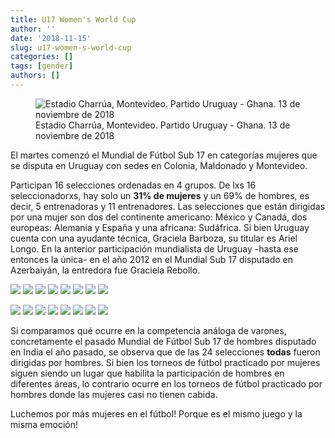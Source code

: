 ```yaml
---
title: U17 Women's World Cup
author: ''
date: '2018-11-15'
slug: u17-women-s-world-cup
categories: []
tags: [gender]
authors: []
---
```

<!-- dt <- read.csv("dt_wc17.csv") -->
<!-- round(prop.table(table(dt$dt))*100) -->

![Estadio Charrúa, Montevideo. Partido Uruguay - Ghana. 13 de noviembre de 2018](/images/URU-GHA_1.jpg)



El martes comenzó el Mundial de Fútbol Sub 17 en categorías mujeres que se disputa en Uruguay con sedes en Colonia, Maldonado y Montevideo.

Participan 16 selecciones ordenadas en 4 grupos. De lxs 16 seleccionadorxs, hay solo un **31% de mujeres** y un 69% de hombres, es decir, 5 entrenadoras y 11 entrenadores.
Las selecciones que están dirigidas por una mujer son dos del continente americano: México y Canadá, dos europeas: Alemania y España y una africana: Sudáfrica.
Si bien Uruguay cuenta con una ayudante técnica, Graciela Barboza, su titular es Ariel Longo. En la anterior participación mundialista de Uruguay -hasta ese entonces la única-  en el año 2012 en el Mundial Sub 17 disputado en Azerbaiyán, la entredora fue Graciela Rebollo.

\centering
![](/images/germany.png) ![](/images/canada.png) ![](/images/spain.png) ![](/images/mexico.png) 
![](/images/south-africa.png) ![](/images/brazil_bn.png) ![](/images/cameroon_bn.png) ![](/images/colombia_bn.png) 


![](/images/finland_bn.png) ![](/images/ghana_bn.png) ![](/images/japan_bn.png) ![](/images/new-zealand_bn.png) 
![](/images/north-korea_bn.png) ![](/images/south-korea_bn.png) ![](/images/united-states_bn.png) ![](/images/uruguay_bn.png) 


Si comparamos qué ocurre en la competencia análoga de varones, concretamente el pasado Mundial de Fútbol Sub 17 de hombres disputado en India el año pasado, se observa que de las 24 selecciones **todas** fueron dirigidas por hombres. Si bien los torneos de fútbol practicado por mujeres siguen siendo
un lugar que habilita la participación de hombres en diferentes áreas, lo contrario ocurre en los torneos de fútbol practicado por hombres donde las mujeres casi no tienen cabida.

Luchemos por más mujeres en el fútbol! Porque es el mismo juego y la misma emoción!
